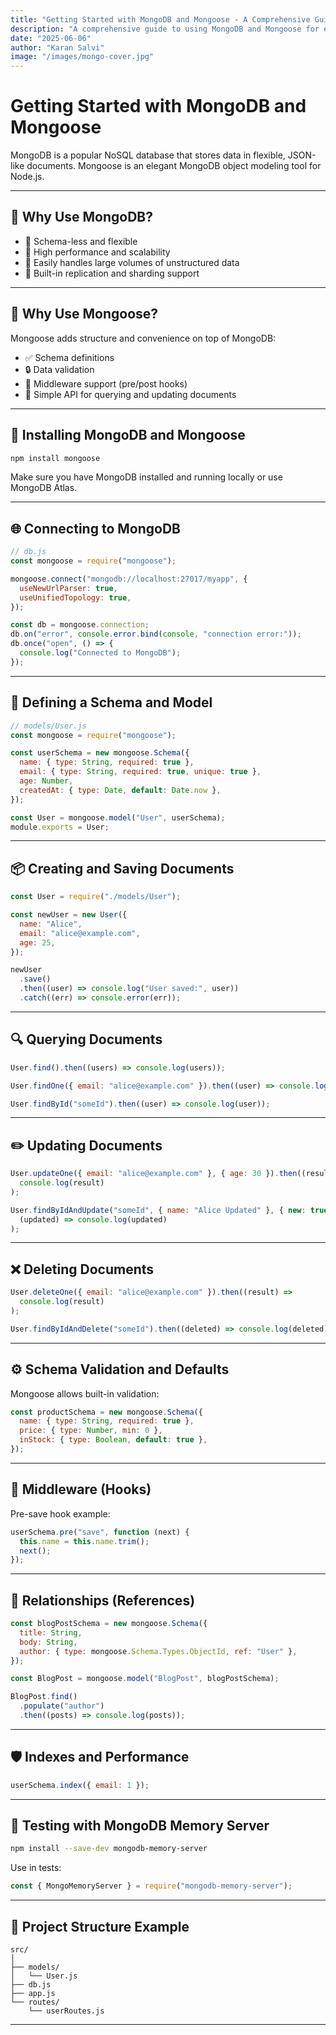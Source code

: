 ```yaml
---
title: "Getting Started with MongoDB and Mongoose - A Comprehensive Guide"
description: "A comprehensive guide to using MongoDB and Mongoose for efficient and scalable data handling in Node.js applications."
date: "2025-06-06"
author: "Karan Salvi"
image: "/images/mongo-cover.jpg"
---
```


# Getting Started with MongoDB and Mongoose

MongoDB is a popular NoSQL database that stores data in flexible, JSON-like documents. Mongoose is an elegant MongoDB object modeling tool for Node.js.

---

## 🍃 Why Use MongoDB?

- 🧾 Schema-less and flexible
- 🚀 High performance and scalability
- 🔄 Easily handles large volumes of unstructured data
- 🔐 Built-in replication and sharding support

---

## 🧰 Why Use Mongoose?

Mongoose adds structure and convenience on top of MongoDB:

- ✅ Schema definitions
- 🔒 Data validation
- 🔁 Middleware support (pre/post hooks)
- 🧩 Simple API for querying and updating documents

---

## 🔧 Installing MongoDB and Mongoose

```bash
npm install mongoose
```

Make sure you have MongoDB installed and running locally or use MongoDB Atlas.

---

## 🌐 Connecting to MongoDB

```js
// db.js
const mongoose = require("mongoose");

mongoose.connect("mongodb://localhost:27017/myapp", {
  useNewUrlParser: true,
  useUnifiedTopology: true,
});

const db = mongoose.connection;
db.on("error", console.error.bind(console, "connection error:"));
db.once("open", () => {
  console.log("Connected to MongoDB");
});
```

---

## 🧱 Defining a Schema and Model

```js
// models/User.js
const mongoose = require("mongoose");

const userSchema = new mongoose.Schema({
  name: { type: String, required: true },
  email: { type: String, required: true, unique: true },
  age: Number,
  createdAt: { type: Date, default: Date.now },
});

const User = mongoose.model("User", userSchema);
module.exports = User;
```

---

## 📦 Creating and Saving Documents

```js
const User = require("./models/User");

const newUser = new User({
  name: "Alice",
  email: "alice@example.com",
  age: 25,
});

newUser
  .save()
  .then((user) => console.log("User saved:", user))
  .catch((err) => console.error(err));
```

---

## 🔍 Querying Documents

```js
User.find().then((users) => console.log(users));

User.findOne({ email: "alice@example.com" }).then((user) => console.log(user));

User.findById("someId").then((user) => console.log(user));
```

---

## ✏️ Updating Documents

```js
User.updateOne({ email: "alice@example.com" }, { age: 30 }).then((result) =>
  console.log(result)
);

User.findByIdAndUpdate("someId", { name: "Alice Updated" }, { new: true }).then(
  (updated) => console.log(updated)
);
```

---

## ❌ Deleting Documents

```js
User.deleteOne({ email: "alice@example.com" }).then((result) =>
  console.log(result)
);

User.findByIdAndDelete("someId").then((deleted) => console.log(deleted));
```

---

## ⚙️ Schema Validation and Defaults

Mongoose allows built-in validation:

```js
const productSchema = new mongoose.Schema({
  name: { type: String, required: true },
  price: { type: Number, min: 0 },
  inStock: { type: Boolean, default: true },
});
```

---

## 🧠 Middleware (Hooks)

Pre-save hook example:

```js
userSchema.pre("save", function (next) {
  this.name = this.name.trim();
  next();
});
```

---

## 🔗 Relationships (References)

```js
const blogPostSchema = new mongoose.Schema({
  title: String,
  body: String,
  author: { type: mongoose.Schema.Types.ObjectId, ref: "User" },
});

const BlogPost = mongoose.model("BlogPost", blogPostSchema);

BlogPost.find()
  .populate("author")
  .then((posts) => console.log(posts));
```

---

## 🛡️ Indexes and Performance

```js
userSchema.index({ email: 1 });
```

---

## 🧪 Testing with MongoDB Memory Server

```bash
npm install --save-dev mongodb-memory-server
```

Use in tests:

```js
const { MongoMemoryServer } = require("mongodb-memory-server");
```

---

## 📁 Project Structure Example

```
src/
│
├── models/
│   └── User.js
├── db.js
├── app.js
└── routes/
    └── userRoutes.js
```

---

